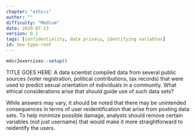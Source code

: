 ```yaml
---
chapter: "ethics"
author: ""
difficulty: "Medium"
date: 2020-07-13 
version: 0.1
tags: [confidentiality, data privacy, identifying variables]
id: bee-type-roof
---
```


```r
mdsr2exercises::setup()
```
 
TITLE GOES HERE: A data scientist compiled data from several public sources (voter registration, political contributions, tax records) that were used to predict sexual orientation of individuals in a community.  What ethical considerations arise that should guide use of such data sets?

  <!--begin-answer-->
  
While answers may vary, it should be noted that there may be unintended consequences in terms of user reidentification that arise from posting data sets.  To help minimize possible damage, analysts should remove certain variables (not just username) that would make it more straightforward to reidentify the users. 
  <!--end-answer-->


